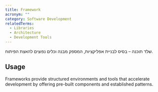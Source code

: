 ```yaml
---
title: Framework
acronym: ""
category: Software Development
relatedTerms:
  - Libraries
  - Architecture
  - Development Tools
---
```


שלד תוכנה – בסיס לבניית אפליקציות, המספק מבנה וכלים נפוצים להאצת הפיתוח.

## Usage

Frameworks provide structured environments and tools that accelerate development by offering pre-built components and established patterns.
